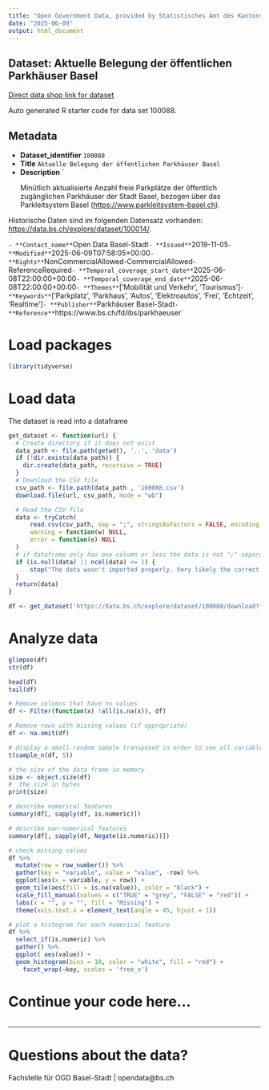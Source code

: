 ```yaml
---
title: "Open Government Data, provided by Statistisches Amt des Kantons Basel-Stadt - Fachstelle OGD"
date: "2025-06-09"
output: html_document
---
```


## Dataset: Aktuelle Belegung der öffentlichen Parkhäuser Basel

[Direct data shop link for dataset](https://data.bs.ch/explore/dataset/100088)

Auto generated R starter code for data set 100088.

## Metadata

- **Dataset_identifier** `100088`
- **Title** `Aktuelle Belegung der öffentlichen Parkhäuser Basel`
- **Description** `<p>Minütlich aktualisierte Anzahl freie Parkplätze der öffentlich zugänglichen Parkhäuser der Stadt Basel, bezogen  über das Parkleitsystem Basel (<a href="https://www.parkleitsystem-basel.ch" target="_blank">https://www.parkleitsystem-basel.ch</a>).<br></p>

<p>Historische Daten sind im folgenden Datensatz vorhanden: <a href="https://data.bs.ch/explore/dataset/100014/" target="_blank">https://data.bs.ch/explore/dataset/100014/</a>. <br></p>`
- **Contact_name** `Open Data Basel-Stadt`
- **Issued** `2019-11-05`
- **Modified** `2025-06-09T07:58:05+00:00`
- **Rights** `NonCommercialAllowed-CommercialAllowed-ReferenceRequired`
- **Temporal_coverage_start_date** `2025-06-08T22:00:00+00:00`
- **Temporal_coverage_end_date** `2025-06-08T22:00:00+00:00`
- **Themes** `['Mobilität und Verkehr', 'Tourismus']`
- **Keywords** `['Parkplatz', 'Parkhaus', 'Autos', 'Elektroautos', 'Frei', 'Echtzeit', 'Realtime']`
- **Publisher** `Parkhäuser Basel-Stadt`
- **Reference** `https://www.bs.ch/fd/ibs/parkhaeuser`


# Load packages

```r

library(tidyverse)
```

# Load data

The dataset is read into a dataframe

```r
get_dataset <- function(url) {
  # Create directory if it does not exist
  data_path <- file.path(getwd(), '..', 'data')
  if (!dir.exists(data_path)) {
    dir.create(data_path, recursive = TRUE)
  }
  # Download the CSV file
  csv_path <- file.path(data_path , '100088.csv')
  download.file(url, csv_path, mode = "wb")

  # Read the CSV file
  data <- tryCatch(
      read.csv(csv_path, sep = ";", stringsAsFactors = FALSE, encoding = "UTF-8"),
      warning = function(w) NULL,
      error = function(e) NULL
  )
  # if dataframe only has one column or less the data is not ";" separated
  if (is.null(data) || ncol(data) <= 1) {
      stop("The data wasn't imported properly. Very likely the correct separator couldn't be found.\nPlease check the dataset manually and adjust the code.")
  }
  return(data)
}
```

```r

df <- get_dataset('https://data.bs.ch/explore/dataset/100088/download?format=csv&timezone=Europe%2FZurich')

```

# Analyze data

```r

glimpse(df)
str(df)

head(df)
tail(df)

```

```r
# Remove columns that have no values
df <- Filter(function(x) !all(is.na(x)), df)

# Remove rows with missing values (if appropriate)
df <- na.omit(df)
```

```r
# display a small random sample transposed in order to see all variables
t(sample_n(df, 5))
```

```r
# the size of the data frame in memory
size <- object.size(df)
#  the size in bytes
print(size)
```

```r
# describe numerical features
summary(df[, sapply(df, is.numeric)])
```

```r
# describe non-numerical features
summary(df[, sapply(df, Negate(is.numeric))])
```

```r
# check missing values
df %>%
  mutate(row = row_number()) %>%
  gather(key = "variable", value = "value", -row) %>%
  ggplot(aes(x = variable, y = row)) +
  geom_tile(aes(fill = is.na(value)), color = "black") +
  scale_fill_manual(values = c("TRUE" = "grey", "FALSE" = "red")) +
  labs(x = "", y = "", fill = "Missing") +
  theme(axis.text.x = element_text(angle = 45, hjust = 1))
```

```r
# plot a histogram for each numerical feature
df %>%
  select_if(is.numeric) %>%
  gather() %>%
  ggplot( aes(value)) +
  geom_histogram(bins = 10, color = "white", fill = "red") +
    facet_wrap(~key, scales = 'free_x')
```

# Continue your code here...

```r

```
------------------------------------------------------------------------

# Questions about the data?

Fachstelle für OGD Basel-Stadt | opendata@bs.ch
